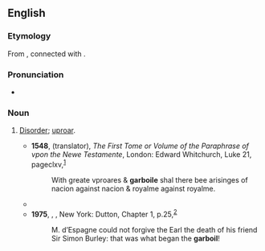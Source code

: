==English==

===Etymology===
From {{der|en|fro|garbouil}}, connected with {{der|en|la|bullire||to boil}}.

===Pronunciation===
* {{IPA|en|/ˈɡɑː(ɹ)bɔɪl/}}

===Noun===
{{en-noun|~}}

# {{lb|en|archaic}} [[disorder|Disorder]]; [[uproar]].
#* '''1548''', {{w|Nicholas Udall}} (translator), ''The First Tome or Volume of the Paraphrase of {{w|Erasmus}} vpon the Newe Testamente'', London: Edward Whitchurch, Luke 21, page{{nbsp}}clxv,<sup>[http://name.umdl.umich.edu/A16036.0001.001]</sup>
#*: With greate vproares & '''garboile''' shal there bee arisinges of nacion against nacion & royalme against royalme.
#* {{RQ:Shakespeare Antony|I|3|text=She’s dead, my queen:<br>Look here, and at thy sovereign leisure read<br>The '''garboils''' she awaked; at the last, best:<br>See when and where she died.}}
#* '''1975''', {{w|Georgette Heyer}}, ''{{w|My Lord John}}'', New York: Dutton, Chapter 1, p.{{nbsp}}25,<sup>[https://archive.org/details/mylordjohn00geor]</sup>
#*: M. d’Espagne could not forgive the Earl the death of his friend Sir Simon Burley: that was what began the '''garboil'''!